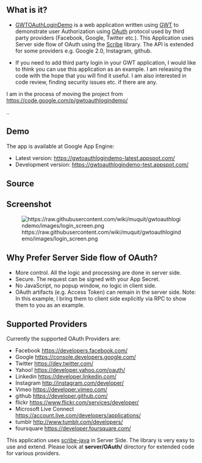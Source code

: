== What is it? ==

* [https://gwtoauthlogindemo-latest.appspot.com/ GWTOAuthLoginDemo] is a web application written using [http://www.gwtproject.org/ GWT] to demonstrate user Authorization using [http://oauth.net/ OAuth] protocol used by third party providers (Facebook, Google, Twitter etc.). This Application uses Server side flow of OAuth using the [https://github.com/fernandezpablo85/scribe-java Scribe] library. The API is extended for some providers e.g. Google 2.0, Instagram, github.

* If you need to add third party login in your GWT application, I would like to think you can use this application as an example. I am releasing the code with the hope that you will find it useful. I am also interested in code review, finding security issues etc. if there are any.

I am in the process of moving the project from https://code.google.com/p/gwtoauthlogindemo/

..
== Demo ==
The app is available at Google App Engine:

* Latest version: https://gwtoauthlogindemo-latest.appspot.com/
* Development version: https://gwtoauthlogindemo-test.appspot.com/

== Source ==
== Screenshot ==
[[Image:https://raw.githubusercontent.com/wiki/muquit/gwtoauthlogindemo/images/login_screen.png]]
== Why Prefer Server Side flow of OAuth? ==
* More control. All the logic and processing are done in server side.
* Secure. The request can be signed with your App Secret.
* No JavaScript, no popup window, no logic in client side.
* OAuth artifacts (e.g. Access Token) can remain in the server side. Note: In this example, I bring them to client side explicitly via RPC to show them to you as an example.

== Supported Providers ==
Currently the supported OAuth Providers are:
* Facebook https://developers.facebook.com/
* Google https://console.developers.google.com/
* Twitter https://dev.twitter.com/
* Yahoo! https://developer.yahoo.com/oauth/
* Linkedin https://developer.linkedin.com/
* Instagram http://instagram.com/developer/
* Vimeo https://developer.vimeo.com/
* github https://developer.github.com/
* flickr https://www.flickr.com/services/developer/
* Microsoft Live Connect https://account.live.com/developers/applications/
* tumblr http://www.tumblr.com/developers/
* foursquare https://developer.foursquare.com/

This application uses [https://github.com/fernandezpablo85/scribe-java scribe-java] in Server Side. The library is very easy to use and extend. Please look at '''server/OAuth/''' directory for extended code for various providers.


